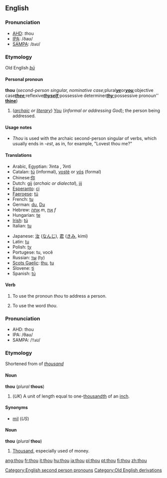 ==English==

{{rank|asked|soon|almost|216|thou|full|country|course}}

[[Category:English second person pronouns]]
[[Category:Old English derivations]]

===Pronunciation===
*[[AHD]]: ''th''ou
*[[IPA]]: /&eth;a&#650;/
*[[SAMPA]]: /<tt>DaU</tt>/
===Etymology===
Old English ''[[þū]]''
====Personal pronoun====
'''thou''' (''second-person singular, nominative case; ''plural'' '''[[ye]]''' ''or'' '''[[you]]'''; ''objective case'' '''[[thee]]'''; ''reflexive'' '''[[thyself]]'''; ''possessive determiner'' '''[[thy]]'''; ''possessive pronoun'' '''[[thine]]''')
#(''[[archaic]] or [[literary]]'') [[You]] (''informal or addressing God''); the person being addressed.

====Usage notes====
*''Thou'' is used with the archaic second-person singular of verbs, which usually ends in ''-est'', as in, for example, "Lovest thou me?"

====Translations====
{{top}}
*Arabic, Egyptian: {{ARchar|[[إنت]]}} ʔinta {{m}}, {{ARchar|[[إنتى]]}} ʔinti {{f}}
*Catalan: [[tú]] (informal), [[vostè]] or [[vós]] (formal)
*Chinese:[[你]]
*Dutch: [[gij]] (''archaic or dialectal''), [[jij]]
*[[Esperanto]]: [[ci]]
*[[Faeroese]]: [[tú]]
*French: [[tu#French|tu]]
*German: [[du]], [[Du]]
*Hebrew: [[אתה]] ''m'', [[את]] ''f''
*Hungarian: [[te]]
*[[Irish]]: [[tú]]
*Italian: [[tu#Italian|tu]]
{{mid}}
*Japanese: [[汝]] ([[なんじ]]), [[君]] ([[きみ]], kimi)
*Latin: [[tu#Latin|tu]]
*Polish: [[ty]]
*Portugese: tu, você
*Russian: [[ты]] (ty)
*[[Scots Gaelic]]: [[thu]], [[tu]]
*Slovene: [[ti]]
*Spanish: [[tu#Spanish|tú]]
{{bottom}}

====Verb====
{{en-infl-reg-consonant|thou||}}

#{{transitive}} To use the pronoun ''thou'' to address a person.
#{{intransitive}} To use the word ''thou''.

===Pronunciation===
*AHD: thou
*IPA: /&theta;a&#650;/
*SAMPA: /<tt>TaU</tt>/
===Etymology===
Shortened from of ''[[thousand]]''
====Noun====
'''thou''' (''plural'' '''thous''')

#(''UK'') A unit of length equal to one-[[thousandth]] of an [[inch]].

====Synonyms====
*[[mil]] (''US'')

====Noun====
'''thou''' (''plural'' '''thou''')<!--plural same as singular-->

#{{slang}} [[Thousand]], especially used of money.

[[ang:thou]]
[[fr:thou]]
[[it:thou]]
[[hu:thou]]
[[ja:thou]]
[[pl:thou]]
[[pt:thou]]
[[fi:thou]]
[[zh:thou]]